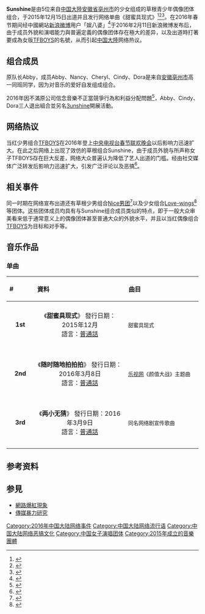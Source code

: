{{Otheruses|subject=中國大陸偶像組合|other=英文同名電影|太陽倒數}}
{{藝人
| 姓名 = Sunshine
| 類型 =  組合
| 圖片 = 
| 國籍 = {{PRC}}
| 職業 = [[歌手|歌手]]、[[學生|學生]]、[[藝人|藝人]]
| 音樂類型 = [[華語流行音樂|華語流行音樂]]
| 出道日期 = 2015年12月15日
| 活躍年代 = 2015年12月－至今
| 唱片公司 = 
| 經紀公司 = 信念音樂
| 現任成員 =  Mio、Nancy、Cheryl、Jennie、One One
| 過往成員 = Abby、Cindy、Dora
| 出道作品 = 《甜蜜具现式》
}}

'''Sunshine'''是由5位来自[[中国大陸|中国大陸]][[安徽省|安徽省]][[亳州市|亳州市]]的少女组成的草根青少年偶像团体组合，于2015年12月15日出道并且发行网络单曲《甜蜜具现式》<ref>{{cite web | url=http://weibo.com/u/5235757571?is_hot=1| title= sunshine组合|accessdate=2016年2月19日|publisher=新浪微博}}</ref><ref>{{cite web|url=http://news.ifeng.com/a/20160218/47482464_0.shtml|title=草根女团Sunshine受访：不理会负面评价 会坚持(图)|accessdate=2016年2月19日|4=|publisher=凤凰新闻|archive-date=2016年2月21日|archive-url=https://web.archive.org/web/20160221162210/http://news.ifeng.com/a/20160218/47482464_0.shtml|dead-url=no}}</ref><ref>{{cite web|url=http://v.qq.com/cover/w/wkfi7sdq44mto0i/v01844tu4qm.html|title=SUNSHINE1《甜蜜具现式》试听版|accessdate=2016年2月19日|4=|publisher=腾讯视频|archive-date=2016年2月24日|archive-url=https://web.archive.org/web/20160224071738/http://v.qq.com/cover/w/wkfi7sdq44mto0i/v01844tu4qm.html|dead-url=no}}</ref>。在2016年春节期间经中國網站[[新浪微博|新浪微博]]用户「娱八婆」<ref>{{cite web|url=http://weibo.com/218162|title=娱八婆|accessdate=2016年2月19日|4=|publisher=新浪微博|archive-date=2015年12月10日|archive-url=https://web.archive.org/web/20151210070842/http://weibo.com/218162|dead-url=no}}</ref>于2016年2月11日新浪微博发布后，由于成员外貌和演唱能力與普遍定義的偶像团体存在極大的差异，以及出道時打著要成為女版[[TFBOYS|TFBOYS]]的名號，从而引起[[中国大陸|中国大陸]]网络热议。

==组合成员==
原队长Abby，成员Abby、Nancy、Cheryl、Cindy、Dora是来自[[安徽|安徽]][[亳州市|亳州市]]高一同班同学，因为对音乐的爱好自发组成组合。

2016年因不滿原公司信念音樂不正當競爭行為和利益分配問題<ref>{{Cite web|url=https://m.weibo.cn/6052499345/4232710417335362|title=隊長Abby於個人官方微博公布的北京市朝陽法院的判決書}}</ref>，Abby、Cindy、Dora三人退出組合並另名[[3unshine|3unshine]]開展活動。

==网络热议==
当红少男组合[[TFBOYS|TFBOYS]]在2016年登上[[中央电视台春节联欢晚会|中央电视台春节联欢晚会]]以后影响力迅速扩大。在此之后网络上出现了效仿的草根组合Sunshine，由于成员外貌与所声称女子TFBOYS存在巨大反差，网络大众普遍认为降低了艺人出道的门槛。经由社交媒体广泛转发后影响力迅速扩大，引发广泛评论以及恶搞<ref>{{cite web|url=http://jx.people.com.cn/n2/2016/0217/c186330-27755429-19.html|title=Nice男团、Sunshine、Love-wings 网络组合强行出道相互开撕|accessdate=2016年2月19日|publisher=人民网|archive-date=2016年3月3日|archive-url=https://web.archive.org/web/20160303065551/http://jx.people.com.cn/n2/2016/0217/c186330-27755429-19.html|dead-url=no}}</ref>。
==相关事件==
同一时期在网络宣布出道还有草根少男组合[[Nice男团|Nice男团]]<ref>{{cite web | url=http://weibo.com/u/5857865198?is_hot=1| title= Nice男团|accessdate=2016年2月19日|publisher=新浪微博}}</ref>以及少女组合[[Love-wings|Love-wings]]<ref>{{cite web | url=http://weibo.com/u/5840511380?is_hot=1| title= Love-wings女子组合官微|accessdate=2016年2月19日|publisher=新浪微博}}</ref>等团体。这些团体成员均具有与Sunshine组合成员类似的特点，即于一般大众审美看来低于通常意义上的偶像团体甚至普通大众的外貌水平，并且以当红偶像组合[[TFBOYS|TFBOYS]]为目标和对手等。
==音乐作品==
===单曲===
{| class="wikitable"
!align="left" width="75px"| #
!align="left" width="350px"| 資料
!align="left" width="280px"| 曲目
|-
|- bgcolor="#F0F8FF"
|align="center"| '''1st'''
|align="left"|<center>《'''甜蜜具现式'''》
發行日期：2015年12月<br>語言：[[普通話|普通話]]
|align="left" style="font-size: 85%;"|
甜蜜具现式
|-
|- bgcolor="#F0F8FF"
|-
|- bgcolor="#F0F8FF"
|align="center"| '''2nd'''
|align="left"|<center>《'''随时随地拍拍拍'''》
發行日期：2016年3月8日<br>語言：[[普通話|普通話]]
|align="left" style="font-size: 85%;"|
[[乐视网|乐视网]]《颜值大战》主题曲
|-
|- bgcolor="#F0F8FF"
|-
|- bgcolor="#F0F8FF"
|align="center"| '''3rd'''
|align="left"|<center>《'''两小无猜'''》
發行日期：2016年3月9日<br>語言：[[普通話|普通話]]
|align="left" style="font-size: 85%;"|
同名网络剧宣传歌曲
|-
|- bgcolor="#F0F8FF"
|}

==参考资料==
{{Reflist|1}}
== 参見 ==
*[[網路快速傳播現象|網路爆紅現象]]
*[[傳媒暴力研究|傳媒暴力研究]]

[[Category:2016年中国大陆网络事件|Category:2016年中国大陆网络事件]]
[[Category:中国大陆网络流行语|Category:中国大陆网络流行语]]
[[Category:中国大陆网络恶搞文化|Category:中国大陆网络恶搞文化]]
[[Category:中国女子演唱团体|Category:中国女子演唱团体]]
[[Category:2015年成立的音樂團體|Category:2015年成立的音樂團體]]